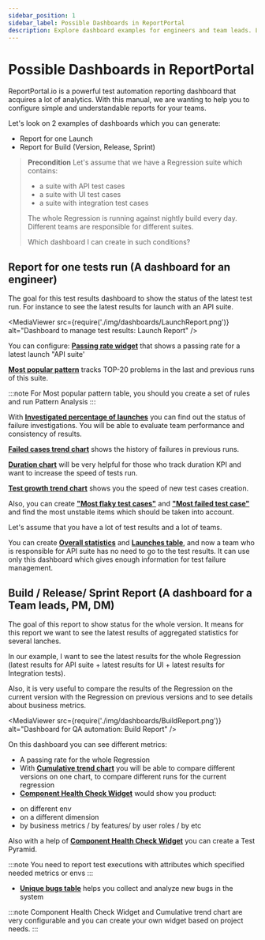 ```yaml
---
sidebar_position: 1
sidebar_label: Possible Dashboards in ReportPortal
description: Explore dashboard examples for engineers and team leads. Learn to create focused reports for single launches and comprehensive build reports using qa dashboard tools.
---
```


# Possible Dashboards in ReportPortal

ReportPortal.io is a powerful test automation reporting dashboard that acquires a lot of analytics. With this manual, we are wanting to help you to configure simple and understandable reports for your teams.

Let's look on 2 examples of dashboards which you can generate:
* Report for one Launch
* Report for Build (Version, Release, Sprint)

> **Precondition**
> Let's assume that we have a Regression suite which contains:
>
> - a suite with API test cases
> - a suite with UI test cases
> - a suite with integration test cases
>
> The whole Regression is running against nightly build every day.
> Different teams are responsible for different suites.
>
> Which dashboard I can create in such conditions?

##  Report for one tests run (A dashboard for an engineer)

The goal for this test results dashboard to show the status of the latest test run. For instance to see the latest results for launch with an API suite.

<MediaViewer src={require('./img/dashboards/LaunchReport.png')} alt="Dashboard to manage test results: Launch Report" />

You can configure:
[**Passing rate widget**](/dashboards-and-widgets/PassingRateSummary) that shows a passing rate for a latest launch "API suite'

[**Most popular pattern**](/dashboards-and-widgets/MostPopularPatternTableTop20) tracks TOP-20 problems in the last and previous runs of this suite.

:::note
For Most popular pattern table, you should you create a set of rules and run Pattern Analysis
:::

With [**Investigated percentage of launches**](/dashboards-and-widgets/InvestigatedPercentageOfLaunches) you can find out the status of failure investigations. You will be able to evaluate team performance and consistency of results.

[**Failed cases trend chart**](/dashboards-and-widgets/FailedCasesTrendChart) shows the history of failures in previous runs.

[**Duration chart**](/dashboards-and-widgets/LaunchesDurationChart) will be very helpful for those who track duration KPI and want to increase the speed of tests run.

[**Test growth trend chart**](/dashboards-and-widgets/TestCasesGrowthTrendChart) shows you the speed of new test cases creation.

Also, you can create [**"Most flaky test cases"**](/dashboards-and-widgets/FlakyTestCasesTableTop50) and [**"Most failed test case"**](/dashboards-and-widgets/MostFailedTestCasesTableTop50) and find the most unstable items which should be taken into account.

Let's assume that you have a lot of test results and a lot of teams.

You can create [**Overall statistics**](/dashboards-and-widgets/OverallStatistics) and [**Launches table**](/dashboards-and-widgets/LaunchesTable), and now a team who is responsible for API suite has no need to go to the test results. It can use only this dashboard which gives enough information for test failure management.

##  Build / Release/ Sprint Report (A dashboard for a Team leads, PM, DM)

The goal of this report to show status for the whole version. It means for this report we want to see the latest results of aggregated statistics for several lanches.

In our example, I want to see the latest results for the whole Regression (latest results for API suite + latest results for UI + latest results for Integration tests).

Also, it is very useful to compare the results of the Regression on the current version with the Regression on previous versions and to see details about business metrics.

<MediaViewer src={require('./img/dashboards/BuildReport.png')} alt="Dashboard for QA automation: Build Report" />

On this dashboard you can see different metrics:

- A passing rate for the whole Regression
- With [**Cumulative trend chart**](/dashboards-and-widgets/CumulativeTrendChart) you will be able to compare different versions on one chart, to compare different runs for the current regression
- [**Component Health Check Widget**](/dashboards-and-widgets/ComponentHealthCheck) would show you product:

* on different env
* on a different dimension
* by business metrics / by features/ by user roles / by etc

Also with a help of [**Component Health Check Widget**](/dashboards-and-widgets/ComponentHealthCheck) you can create a Test Pyramid.

:::note
You need to report test executions with attributes which specified needed metrics or envs
:::

- [**Unique bugs table**](/dashboards-and-widgets/UniqueBugsTable) helps you collect and analyze new bugs in the system

:::note
Component Health Check Widget and Cumulative trend chart are very configurable and you can create your own widget based on project needs.
:::


